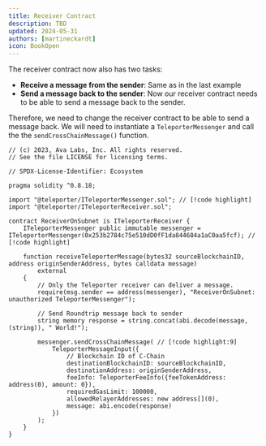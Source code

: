 ```yaml
---
title: Receiver Contract
description: TBD
updated: 2024-05-31
authors: [martineckardt]
icon: BookOpen
---
```


The receiver contract now also has two tasks: 

- **Receive a message from the sender**: Same as in the last example
- **Send a message back to the sender**: Now our receiver contract needs to be able to send a message back to the sender.

Therefore, we need to change the receiver contract to be able to send a message back. We will need to instantiate a `TeleporterMessenger` and call the the `sendCrossChainMessage()` function. 

```solidity title="src/1-send-roundtrip/receiverOnSubnet.sol"
// (c) 2023, Ava Labs, Inc. All rights reserved.
// See the file LICENSE for licensing terms.

// SPDX-License-Identifier: Ecosystem

pragma solidity ^0.8.18;

import "@teleporter/ITeleporterMessenger.sol"; // [!code highlight]
import "@teleporter/ITeleporterReceiver.sol";

contract ReceiverOnSubnet is ITeleporterReceiver {
    ITeleporterMessenger public immutable messenger = ITeleporterMessenger(0x253b2784c75e510dD0fF1da844684a1aC0aa5fcf); // [!code highlight]

    function receiveTeleporterMessage(bytes32 sourceBlockchainID, address originSenderAddress, bytes calldata message)
        external
    {
        // Only the Teleporter receiver can deliver a message.
        require(msg.sender == address(messenger), "ReceiverOnSubnet: unauthorized TeleporterMessenger");

        // Send Roundtrip message back to sender
        string memory response = string.concat(abi.decode(message, (string)), " World!");

        messenger.sendCrossChainMessage( // [!code highlight:9]
            TeleporterMessageInput({
                // Blockchain ID of C-Chain
                destinationBlockchainID: sourceBlockchainID,
                destinationAddress: originSenderAddress,
                feeInfo: TeleporterFeeInfo({feeTokenAddress: address(0), amount: 0}),
                requiredGasLimit: 100000,
                allowedRelayerAddresses: new address[](0),
                message: abi.encode(response)
            })
        );
    }
}
```

